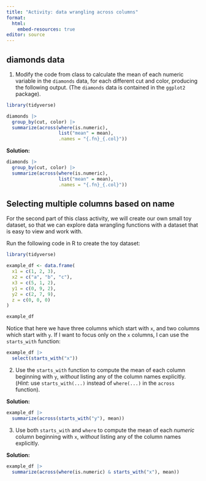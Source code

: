 ```yaml
---
title: "Activity: data wrangling across columns"
format: 
  html:
    embed-resources: true
editor: source
---
```


## diamonds data

1. Modify the code from class to calculate the mean of each numeric variable in the `diamonds` data, for each different cut and color, producing the following output. (The `diamonds` data is contained in the `ggplot2` package).

```r
library(tidyverse)

diamonds |>
  group_by(cut, color) |>
  summarize(across(where(is.numeric),
                   list("mean" = mean),
                   .names = "{.fn}_{.col}"))
```

**Solution:**

```r
diamonds |>
  group_by(cut, color) |>
  summarize(across(where(is.numeric),
                   list("mean" = mean),
                   .names = "{.fn}_{.col}"))
```


## Selecting multiple columns based on name

For the second part of this class activity, we will create our own small toy dataset, so that we can explore data wrangling functions with a dataset that is easy to view and work with.

Run the following code in R to create the toy dataset:

```r
library(tidyverse)

example_df <- data.frame(
  x1 = c(1, 2, 3),
  x2 = c("a", "b", "c"),
  x3 = c(5, 1, 2),
  y1 = c(0, 9, 2),
  y2 = c(2, 7, 9),
  z = c(0, 0, 0)
)

example_df
```


Notice that here we have three columns which start with `x`, and two columns which start with `y`. If I want to focus only on the `x` columns, I can use the `starts_with` function:

```r
example_df |>
  select(starts_with("x"))
```

2. Use the `starts_with` function to compute the mean of each column beginning with `y`, *without* listing any of the column names explicitly. (*Hint*: use `starts_with(...)` instead of `where(...)` in the `across` function).

**Solution:**

```r
example_df |>
  summarize(across(starts_with("y"), mean))
```


3. Use both `starts_with` and `where` to compute the mean of each *numeric* column beginning with `x`, *without* listing any of the column names explicitly.

**Solution:**

```r
example_df |>
  summarize(across(where(is.numeric) & starts_with("x"), mean))
```

